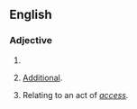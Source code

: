 ==English==

===Adjective===
{{en-adj}}

# {{misspelling of|excessive}}
# {{archaic}} [[Additional]].
# {{rare}} Relating to an act of ''[[access]].''